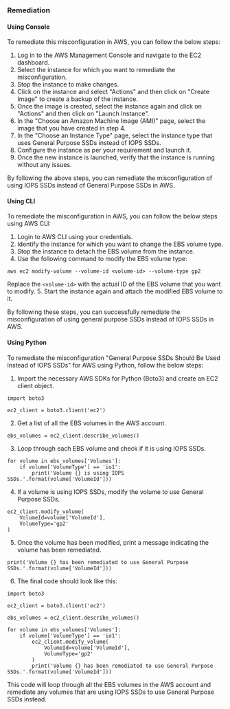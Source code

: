 ### Remediation

#### Using Console

To remediate this misconfiguration in AWS, you can follow the below steps:

1. Log in to the AWS Management Console and navigate to the EC2 dashboard.
2. Select the instance for which you want to remediate the misconfiguration.
3. Stop the instance to make changes.
4. Click on the instance and select "Actions" and then click on "Create Image" to create a backup of the instance.
5. Once the image is created, select the instance again and click on "Actions" and then click on "Launch Instance".
6. In the "Choose an Amazon Machine Image (AMI)" page, select the image that you have created in step 4.
7. In the "Choose an Instance Type" page, select the instance type that uses General Purpose SSDs instead of IOPS SSDs.
8. Configure the instance as per your requirement and launch it.
9. Once the new instance is launched, verify that the instance is running without any issues.

By following the above steps, you can remediate the misconfiguration of using IOPS SSDs instead of General Purpose SSDs in AWS.

#### Using CLI

To remediate the misconfiguration in AWS, you can follow the below steps using AWS CLI:

1. Login to AWS CLI using your credentials.
2. Identify the instance for which you want to change the EBS volume type.
3. Stop the instance to detach the EBS volume from the instance.
4. Use the following command to modify the EBS volume type:
```
aws ec2 modify-volume --volume-id <volume-id> --volume-type gp2
```
Replace the `<volume-id>` with the actual ID of the EBS volume that you want to modify.
5. Start the instance again and attach the modified EBS volume to it.

By following these steps, you can successfully remediate the misconfiguration of using general purpose SSDs instead of IOPS SSDs in AWS.

#### Using Python

To remediate the misconfiguration "General Purpose SSDs Should Be Used Instead of IOPS SSDs" for AWS using Python, follow the below steps:

1. Import the necessary AWS SDKs for Python (Boto3) and create an EC2 client object.

```
import boto3

ec2_client = boto3.client('ec2')
```

2. Get a list of all the EBS volumes in the AWS account.

```
ebs_volumes = ec2_client.describe_volumes()
```

3. Loop through each EBS volume and check if it is using IOPS SSDs.

```
for volume in ebs_volumes['Volumes']:
    if volume['VolumeType'] == 'io1':
        print('Volume {} is using IOPS SSDs.'.format(volume['VolumeId']))
```

4. If a volume is using IOPS SSDs, modify the volume to use General Purpose SSDs.

```
ec2_client.modify_volume(
    VolumeId=volume['VolumeId'],
    VolumeType='gp2'
)
```

5. Once the volume has been modified, print a message indicating the volume has been remediated.

```
print('Volume {} has been remediated to use General Purpose SSDs.'.format(volume['VolumeId']))
```

6. The final code should look like this:

```
import boto3

ec2_client = boto3.client('ec2')

ebs_volumes = ec2_client.describe_volumes()

for volume in ebs_volumes['Volumes']:
    if volume['VolumeType'] == 'io1':
        ec2_client.modify_volume(
            VolumeId=volume['VolumeId'],
            VolumeType='gp2'
        )
        print('Volume {} has been remediated to use General Purpose SSDs.'.format(volume['VolumeId']))
```

This code will loop through all the EBS volumes in the AWS account and remediate any volumes that are using IOPS SSDs to use General Purpose SSDs instead.

